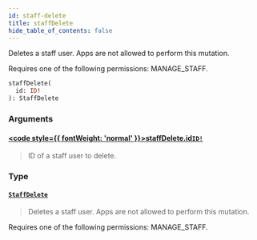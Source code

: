 ```yaml
---
id: staff-delete
title: staffDelete
hide_table_of_contents: false
---
```








Deletes a staff user. Apps are not allowed to perform this mutation. 

Requires one of the following permissions: MANAGE_STAFF.

```graphql
staffDelete(
  id: ID!
): StaffDelete
```


### Arguments

#### [<code style={{ fontWeight: 'normal' }}>staffDelete.<b>id</b></code>](#)<Bullet />[`ID!`](../../../developer/api-reference/scalars/id) <Badge class="secondary" text="non-null"/> <Badge class="secondary" text="scalar"/>
> ID of a staff user to delete.
> 

### Type

#### [`StaffDelete`](../../../developer/api-reference/objects/staff-delete) <Badge class="secondary" text="object"/>
> Deletes a staff user. Apps are not allowed to perform this mutation. 

Requires one of the following permissions: MANAGE_STAFF.
> 





